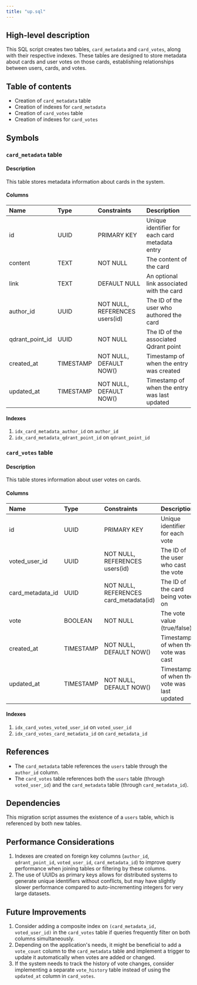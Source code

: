 ```yaml
---
title: "up.sql"
---
```


## High-level description
This SQL script creates two tables, `card_metadata` and `card_votes`, along with their respective indexes. These tables are designed to store metadata about cards and user votes on those cards, establishing relationships between users, cards, and votes.

## Table of contents
- Creation of `card_metadata` table
- Creation of indexes for `card_metadata`
- Creation of `card_votes` table
- Creation of indexes for `card_votes`

## Symbols

### `card_metadata` table
#### Description
This table stores metadata information about cards in the system.

#### Columns
| Name | Type | Constraints | Description |
|:-----|:-----|:------------|:------------|
| id | UUID | PRIMARY KEY | Unique identifier for each card metadata entry |
| content | TEXT | NOT NULL | The content of the card |
| link | TEXT | DEFAULT NULL | An optional link associated with the card |
| author_id | UUID | NOT NULL, REFERENCES users(id) | The ID of the user who authored the card |
| qdrant_point_id | UUID | NOT NULL | The ID of the associated Qdrant point |
| created_at | TIMESTAMP | NOT NULL, DEFAULT NOW() | Timestamp of when the entry was created |
| updated_at | TIMESTAMP | NOT NULL, DEFAULT NOW() | Timestamp of when the entry was last updated |

#### Indexes
1. `idx_card_metadata_author_id` on `author_id`
2. `idx_card_metadata_qdrant_point_id` on `qdrant_point_id`

### `card_votes` table
#### Description
This table stores information about user votes on cards.

#### Columns
| Name | Type | Constraints | Description |
|:-----|:-----|:------------|:------------|
| id | UUID | PRIMARY KEY | Unique identifier for each vote |
| voted_user_id | UUID | NOT NULL, REFERENCES users(id) | The ID of the user who cast the vote |
| card_metadata_id | UUID | NOT NULL, REFERENCES card_metadata(id) | The ID of the card being voted on |
| vote | BOOLEAN | NOT NULL | The vote value (true/false) |
| created_at | TIMESTAMP | NOT NULL, DEFAULT NOW() | Timestamp of when the vote was cast |
| updated_at | TIMESTAMP | NOT NULL, DEFAULT NOW() | Timestamp of when the vote was last updated |

#### Indexes
1. `idx_card_votes_voted_user_id` on `voted_user_id`
2. `idx_card_votes_card_metadata_id` on `card_metadata_id`

## References
- The `card_metadata` table references the `users` table through the `author_id` column.
- The `card_votes` table references both the `users` table (through `voted_user_id`) and the `card_metadata` table (through `card_metadata_id`).

## Dependencies
This migration script assumes the existence of a `users` table, which is referenced by both new tables.

## Performance Considerations
1. Indexes are created on foreign key columns (`author_id`, `qdrant_point_id`, `voted_user_id`, `card_metadata_id`) to improve query performance when joining tables or filtering by these columns.
2. The use of UUIDs as primary keys allows for distributed systems to generate unique identifiers without conflicts, but may have slightly slower performance compared to auto-incrementing integers for very large datasets.

## Future Improvements
1. Consider adding a composite index on `(card_metadata_id, voted_user_id)` in the `card_votes` table if queries frequently filter on both columns simultaneously.
2. Depending on the application's needs, it might be beneficial to add a `vote_count` column to the `card_metadata` table and implement a trigger to update it automatically when votes are added or changed.
3. If the system needs to track the history of vote changes, consider implementing a separate `vote_history` table instead of using the `updated_at` column in `card_votes`.